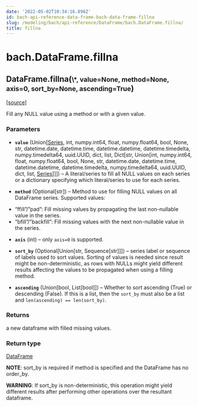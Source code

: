```yaml
---
date: '2022-05-02T10:34:16.896Z'
id: bach-api-reference-data-frame-bach-data-frame-fillna
slug: /modeling/bach/api-reference/DataFrame/bach.DataFrame.fillna/
title: fillna
---
```


# bach.DataFrame.fillna

<div class="method">

<h2 class="signature-method"><span class="additional-name">DataFrame.</span><span class="name">fillna(</span><small class="parameter-list"><span class="parameter" id="*">\*</span>, <span class="parameter" id="value">value=None</span>, <span class="parameter" id="method">method=None</span>, <span class="parameter" id="axis">axis=0</span>, <span class="parameter" id="sort_by">sort_by=None</span>, <span class="parameter" id="ascending">ascending=True</span></small>)</h2>


&#8203;<span class="view-source">[[source]](https://github.com/objectiv/objectiv-analytics/blob/main/bach/bach/dataframe.py)</span>

<div class="content">

Fill any NULL value using a method or with a given value.


### Parameters

* **`value`** (Union[[Series](/docs/modeling/bach/api-reference/Series/bach.Series/#bach.Series), int, numpy.int64, float, numpy.float64, bool, None, str, datetime.date, datetime.time, datetime.datetime, datetime.timedelta, numpy.timedelta64, uuid.UUID, dict, list, Dict[str, Union[int, numpy.int64, float, numpy.float64, bool, None, str, datetime.date, datetime.time, datetime.datetime, datetime.timedelta, numpy.timedelta64, uuid.UUID, dict, list, [Series](/docs/modeling/bach/api-reference/Series/bach.Series/#bach.Series)]]]) – A literal/series to fill all NULL values on each series
or a dictionary specifying which literal/series to use for each series.

* **`method`** (Optional[str]) – Method to use for filling NULL values on all DataFrame series. Supported values:
- “ffill”/”pad”: Fill missing values by propagating the last non-nullable value in the series.
- “bfill”/”backfill”: Fill missing values with the next non-nullable value in the series.

* **`axis`** (int) – only `axis=0` is supported.

* **`sort_by`** (Optional[Union[str, Sequence[str]]]) – series label or sequence of labels used to sort values.
Sorting of values is needed since result might be non-deterministic, as rows with NULLs might
yield different results affecting the values to be propagated when using a filling method.

* **`ascending`** (Union[bool, List[bool]]) – Whether to sort ascending (True) or descending (False). If this is a list, then the
`sort_by` must also be a list and `len(ascending) == len(sort_by)`.



### Returns

a new dataframe with filled missing values.



### Return type

[DataFrame](/docs/modeling/bach/api-reference/DataFrame/bach.DataFrame/#bach.DataFrame)


**NOTE**: sort_by is required if method is specified and the DataFrame has no order_by.

**WARNING**: If sort_by is non-deterministic, this operation might yield different results after
performing other operations over the resultant dataframe.


</div>

</div>
